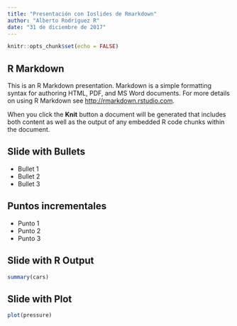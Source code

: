 ```yaml
---
title: "Presentación con Ioslides de Rmarkdown"
author: "Alberto Rodríguez R"
date: "31 de diciembre de 2017"
---
```


```r
knitr::opts_chunk$set(echo = FALSE)
```

## R Markdown

This is an R Markdown presentation. Markdown is a simple formatting syntax for authoring HTML, PDF, and MS Word documents. For more details on using R Markdown see <http://rmarkdown.rstudio.com>.

When you click the **Knit** button a document will be generated that includes both content as well as the output of any embedded R code chunks within the document.

## Slide with Bullets

- Bullet 1
- Bullet 2
- Bullet 3


## Puntos incrementales

* Punto 1
* Punto 2
* Punto 3

## Slide with R Output

```r
summary(cars)
```

## Slide with Plot

```r
plot(pressure)
```


